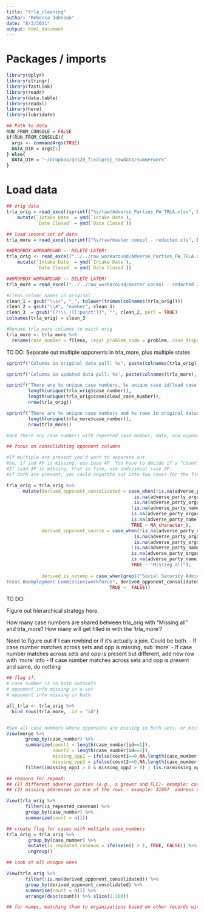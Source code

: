 ```yaml
---
title: "trla_cleaning"
author: "Rebecca Johnson"
date: "8/3/2021"
output: html_document
---
```



# Packages / imports

```r
library(dplyr)
library(stringr)
library(fastLink)
library(readr)
library(data.table)
library(readxl)
library(here)
library(lubridate)

## Path to data
RUN_FROM_CONSOLE = FALSE
if(RUN_FROM_CONSOLE){
  args <- commandArgs(TRUE)
  DATA_DIR = args[1]
} else{
  DATA_DIR = "~/Dropbox/qss20_finalproj_rawdata/summerwork"
}
```

# Load data

```r
## orig data 
trla_orig = read_excel(sprintf("%s/raw/Adverse_Parties_FW_TRLA.xlsx", DATA_DIR)) %>%
    mutate(`Intake Date` = ymd(`Intake Date`),
           `Date Closed` = ymd(`Date Closed`))

## load second set of data
trla_more = read_excel(sprintf("%s/raw/master consol - redacted.xls", DATA_DIR))
```

```r
##DROPBOX WORKAROUND -- DELETE LATER!
trla_orig <- read_excel("../../raw_workaround/Adverse_Parties_FW_TRLA.xlsx") %>%
    mutate(`Intake Date` = ymd(`Intake Date`),
           `Date Closed` = ymd(`Date Closed`))

##DROPBOX WORKAROUND -- DELETE LATER!
trla_more = read_excel("../../raw_workaround/master consol - redacted 2.xls")

#clean column names in original
clean_1 = gsub("\\s+", "_", tolower(trimws(colnames(trla_orig))))
clean_2 = gsub("\\#", "number", clean_1)
clean_3  = gsub("(?!\\_)[[:punct:]]", "", clean_2, perl = TRUE)
colnames(trla_orig) = clean_3

#Rename trla_more columns to match orig
trla_more <- trla_more %>%
  rename(case_number = fileno, legal_problem_code = problem, case_disposition = appsts, intake_date = date_intrv, derived_opponent_consolidated = opponent, date_closed = date_close)

```

TO DO:
Separate out multiple opponents in trla_more, plus multiple states


```r
sprintf("Columns in original data pull: %s", paste(colnames(trla_orig), collapse = ";")) 

sprintf("Columns in updated data pull: %s", paste(colnames(trla_more), collapse = ";")) 

sprintf("There are %s unique case numbers, %s unique case id/lead case ids, and %s rows in original dataset",
        length(unique(trla_orig$case_number)),
        length(unique(trla_orig$caseidlead_case_number)),
        nrow(trla_orig))

sprintf("There are %s unique case numbers and %s rows in original dataset",
        length(unique(trla_more$case_number)),
        nrow(trla_more))

#are there any case numbers with repeated case number, date, and opponent? would like to look more closely at repeated case numbers

```

```r
## focus on consolidating opponent columns

#If multiple are present you’d want to separate out.
#So, if ind AP is missing, use Lead AP. You have to decide if a “count” is tied to an individual client or to a group case.
#If Lead AP is missing, that is fine, use individual case AP.
#If both are present, you could separate out into two cases for the first occurrence? Or for each depending on how you’ve decided to count.

trla_orig = trla_orig %>%
      mutate(derived_opponent_consolidated = case_when(!is.na(adverse_party_organization) ~ adverse_party_organization,
                                               is.na(adverse_party_organization) & !is.na(lead_case_ap_organization) ~ lead_case_ap_organization,
                                               is.na(adverse_party_organization) & is.na(lead_case_ap_organization) &
                                              !is.na(adverse_party_name) ~ adverse_party_name,
                                              is.na(adverse_party_organization) & is.na(lead_case_ap_organization) &
                                              is.na(adverse_party_name) & !is.na(lead_case_ap_name) ~ lead_case_ap_name,
                                              TRUE ~ NA_character_),
             derived_opponent_source = case_when(!is.na(adverse_party_organization) ~ "AP org",
                                               is.na(adverse_party_organization) & !is.na(lead_case_ap_organization) ~ "Lead AP org",
                                               is.na(adverse_party_organization) & is.na(lead_case_ap_organization) &
                                              !is.na(adverse_party_name) ~ "AP name",
                                              is.na(adverse_party_organization) & is.na(lead_case_ap_organization) &
                                              is.na(adverse_party_name) & !is.na(lead_case_ap_name) ~ "Lead AP name",
                                              TRUE ~ "Missing all"),
             
             derived_is_notemp = case_when(grepl("Social Security Administration|Department of Labor|Workforce|Department|Dept|U.S. Immigration and Customs Enforcement|United States Customs and Border Protection|United States Environmental Protection Agency|United States Immigration and Naturalization Service|United States of America|Texas Attorney General|Texas Employment Commission|US Citizenship And Immigration Services|	
Texas Unemployment Commission|workforce", derived_opponent_consolidated) ~ TRUE,
                                      TRUE ~  FALSE)) 
```

TO DO:

Figure out hierarchical strategy here.

How many case numbers are shared between trla_orig with "Missing all" and trla_more?
How many will get filled in with the 'trla_more'?

Need to figure out if I can rowbind or if it's actually a join. Could be both.
- If case number matches across sets and opp is missing, sub 'more'
- If case number matches across sets and opp is present but different, add new row with 'more' info
- If case number matches across sets and opp is present and same, do nothing


```r
## flag if:
# case number is in both datasets
# opponent info missing in a set
# opponent info missing in both

all_trla <- trla_orig %>%
  bind_rows(trla_more, .id = "id")


#See all case numbers where opponents are missing in both sets, or missing in one and there is no record of the case in the other
View(merge %>%
       group_by(case_number) %>%
       summarize(count1 = length(case_number[id==1]),
                 count2 = length(case_number[id==2]),
                 missing_opp1 = ifelse(count1==0,NA,length(case_number[is.na(derived_opponent_consolidated) & id==1])),
                 missing_opp2 = ifelse(count2==0,NA,length(case_number[is.na(derived_opponent_consolidated) & id==2]))) %>%
       filter((missing_opp1 > 0 & missing_opp2 > 0) | (is.na(missing_opp1) & missing_opp2 > 0) | (missing_opp1>0 & is.na(missing_opp2))))

```


```r

## reasons for repeat:
## (1) different adverse parties (e.g., a grower and FLC)- example: case 01-105990 - address later when merging to jobs
## (2) missing addresses in one of the rows - example: 31807  address using group_by pre jobs merge (after cleaning adverse party field)

View(trla_orig %>%
       filter(is_repeated_casenum) %>% 
       group_by(case_number) %>%
       summarize(count = n()))

```

```r
## create flag for cases with multiple case_numbers
trla_orig = trla_orig %>%
        group_by(case_number) %>%
        mutate(is_repeated_casenum = ifelse(n() > 1, TRUE, FALSE)) %>%
        ungroup() 

```

```r
## look at all unique ones

View(trla_orig %>% 
       filter(!is.na(derived_opponent_consolidated)) %>% 
       group_by(derived_opponent_consolidated) %>% 
       summarise(count = n()) %>%
       arrange(desc(count)) %>% slice(1:100))

## for names, matching them to organizations based on other records with name
```